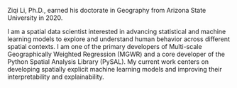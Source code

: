 Ziqi Li, Ph.D., earned his doctorate in Geography from Arizona State University in 2020.

I am a spatial data scientist interested in advancing statistical and machine learning models to explore and understand human behavior across different spatial contexts. I am one of the primary developers of Multi-scale Geographically Weighted Regression (MGWR) and a core developer of the Python Spatial Analysis Library (PySAL). My current work centers on developing spatially explicit machine learning models and improving their interpretability and explainability.
